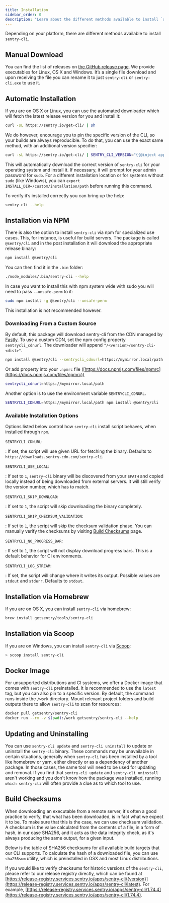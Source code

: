 ```yaml
---
title: Installation
sidebar_order: 0
description: "Learn about the different methods available to install `sentry-cli`."
---
```



Depending on your platform, there are different methods available to install `sentry-cli`.

## Manual Download

You can find the list of releases on [the GitHub release page](https://github.com/getsentry/sentry-cli/releases/). We provide executables for Linux, OS X and Windows. It’s a single file download and upon receiving the file you can rename it to just `sentry-cli` or `sentry-cli.exe` to use it.

## Automatic Installation

If you are on OS X or Linux, you can use the automated downloader which will fetch the latest release version for you and install it:

```bash
curl -sL https://sentry.io/get-cli/ | sh
```

We do however, encourage you to pin the specific version of the CLI, so your builds are always reproducible.
To do that, you can use the exact same method, with an additional version specifier:

```bash
curl -sL https://sentry.io/get-cli/ | SENTRY_CLI_VERSION="{{@inject apps.version('sentry-cli') }}" sh
```

This will automatically download the correct version of `sentry-cli` for your operating system and install it. If necessary, it will prompt for your admin password for `sudo`. For a different installation location or for systems without `sudo` (like Windows), you can `export INSTALL_DIR=/custom/installation/path` before running this command.

To verify it’s installed correctly you can bring up the help:

```bash
sentry-cli --help
```

## Installation via NPM

There is also the option to install `sentry-cli` via npm for specialized use cases. This, for instance, is useful for build servers. The package is called `@sentry/cli` and in the post installation it will download the appropriate release binary:

```bash
npm install @sentry/cli
```

You can then find it in the `.bin` folder:

```bash
./node_modules/.bin/sentry-cli --help
```

In case you want to install this with npm system wide with sudo you will need to pass `-–unsafe-perm` to it:

```bash
sudo npm install -g @sentry/cli --unsafe-perm
```

<Note>

This installation is not recommended however.

</Note>

### Downloading From a Custom Source

By default, this package will download sentry-cli from the CDN managed by [Fastly](https://www.fastly.com/). To use a custom CDN, set the npm config property `sentrycli_cdnurl`. The downloader will append `"/<version>/sentry-cli-<dist>"`.

```bash
npm install @sentry/cli --sentrycli_cdnurl=https://mymirror.local/path
```

Or add property into your `.npmrc` file ([https://docs.npmjs.com/files/npmrc](https://docs.npmjs.com/files/npmrc))

```bash
sentrycli_cdnurl=https://mymirror.local/path
```

Another option is to use the environment variable `SENTRYCLI_CDNURL`.

```bash
SENTRYCLI_CDNURL=https://mymirror.local/path npm install @sentry/cli
```

### Available Installation Options

Options listed below control how `sentry-cli` install script behaves, when installed through `npm`.

`SENTRYCLI_CDNURL`:

: If set, the script will use given URL for fetching the binary. Defaults to `https://downloads.sentry-cdn.com/sentry-cli`.

`SENTRYCLI_USE_LOCAL`:

: If set to `1`, `sentry-cli` binary will be discovered from your `$PATH` and copied locally instead of being downloaded from external servers. It will still verify the version number, which has to match.

`SENTRYCLI_SKIP_DOWNLOAD`:

: If set to `1`, the script will skip downloading the binary completely.

`SENTRYCLI_SKIP_CHECKSUM_VALIDATION`:

: If set to `1`, the script will skip the checksum validation phase. You can manually verify the checksums by visiting [Build Checksums](/product/cli/installation/#build-checksums) page.

`SENTRYCLI_NO_PROGRESS_BAR`:

: If set to `1`, the script will not display download progress bars. This is a default behavior for CI environments.

`SENTRYCLI_LOG_STREAM`:

: If set, the script will change where it writes its output. Possible values are `stdout` and `stderr`. Defaults to `stdout`.

## Installation via Homebrew

If you are on OS X, you can install `sentry-cli` via homebrew:

```bash
brew install getsentry/tools/sentry-cli
```

## Installation via Scoop

If you are on Windows, you can install `sentry-cli` via [Scoop](https://scoop.sh):

```powershell
> scoop install sentry-cli
```

## Docker Image

For unsupported distributions and CI systems, we offer a Docker image that comes with `sentry-cli` preinstalled. It is recommended to use the `latest` tag, but you can also pin to a specific version. By default, the command runs inside the `/work` directory. Mount relevant project folders and build outputs there to allow `sentry-cli` to scan for resources:

```bash
docker pull getsentry/sentry-cli
docker run --rm -v $(pwd):/work getsentry/sentry-cli --help
```

## Updating and Uninstalling

You can use `sentry-cli update` and `sentry-cli uninstall` to update or uninstall the `sentry-cli` binary. These commands may be unavailable in certain situations, generally when `sentry-cli` has been installed by a tool like homebrew or yarn, either directly or as a dependency of another package. In those cases, the same tool will need to be used for updating and removal. If you find that `sentry-cli update` and `sentry-cli uninstall` aren't working and you don't know how the package was installed, running `which sentry-cli` will often provide a clue as to which tool to use.

## Build Checksums

When downloading an executable from a remote server, it's often a good practice to verify, that what has been downloaded, is in fact what we expect it to be. To make sure that this is the case, we can use checksum validation. A checksum is the value calculated from the contents of a file, in a form of hash, in our case SHA256, and it acts as the data integrity check, as it's always producing the same output, for a given input.

Below is the table of SHA256 checksums for all available build targets that our CLI supports. To calculate the hash of a downloaded file, you can use `sha256sum` utility, which is preinstalled in OSX and most Linux distributions.

<CliChecksumTable />

If you would like to verify checksums for historic versions of the `sentry-cli`, please refer to our release registry directly, which can be found at [https://release-registry.services.sentry.io/apps/sentry-cli/{version}](https://release-registry.services.sentry.io/apps/sentry-cli/latest).
For example, [https://release-registry.services.sentry.io/apps/sentry-cli/1.74.4](https://release-registry.services.sentry.io/apps/sentry-cli/1.74.4).
